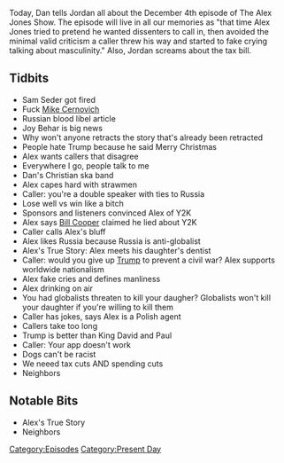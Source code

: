 {{DEFAULTSORT:
    #_EPISODE_0109:December 4, 2017
}}{{Episode
    | title           = December 4, 2017
    | caption         = Listen to this episode on [https://knowledgefight.libsyn.com/knowledge-fight-dec-4-2017 Libsyn] [https://open.spotify.com/episode/1BD2fjU2oMf42pIQ0OBLpV Spotify], Read the [[Transcript/109: December 4, 2017|Unofficial Transcript]]
    | episodeNumber   = 109
    | length          = 02:02:45
    | airDate         = December 5, 2017
    | coverageDate    = December 4, 2017
    | episodeType     = [[:Category:Present Day|Present Day]]
    | appearance      = [[Sam Seder]], [[Mike Cernovich]], [[Joy Behar]]
    | beverage        = Mountain Dew Kickstart Black Herry; Mountain Dew Kickstart Midnight Grape
    | oocDrop         = I know fake libertarians
    | previousEpisode = [[108: November 30, 2017]]
    | nextEpisode     = [[110: December 5, 2017]]
}}

{{Stub}}

Today, Dan tells Jordan all about the December 4th episode of The Alex Jones Show. The episode will live in all our memories as "that time Alex Jones tried to pretend he wanted dissenters to call in, then avoided the minimal valid criticism a caller threw his way and started to fake crying talking about masculinity." Also, Jordan screams about the tax bill.

==Tidbits==

*Sam Seder got fired
*Fuck [[Mike Cernovich]]
*Russian blood libel article
*Joy Behar is big news
*Why won't anyone retracts the story that's already been retracted
*People hate Trump because he said Merry Christmas
*Alex wants callers that disagree
*Everywhere I go, people talk to me
*Dan's Christian ska band
*Alex capes hard with strawmen
*Caller: you're a double speaker with ties to Russia
*Lose well vs win like a bitch
*Sponsors and listeners convinced Alex of Y2K
*Alex says [[Bill Cooper]] claimed he lied about Y2K
*Caller calls Alex's bluff
*Alex likes Russia because Russia is anti-globalist
*Alex's True Story: Alex meets his daughter's dentist
*Caller: would you give up [[Donald Trump|Trump]] to prevent a civil war? Alex supports worldwide nationalism
*Alex fake cries and defines manliness
*Alex drinking on air
*You had globalists threaten to kill your daugher? Globalists won't kill your daughter if you're willing to kill them
*Caller has jokes, says Alex is a Polish agent
*Callers take too long
*Trump is better than King David and Paul
*Caller: Your app doesn't work
*Dogs can't be racist
*We neeed tax cuts AND spending cuts
*Neighbors

==Notable Bits==

*Alex's True Story
*Neighbors

[[Category:Episodes]]
[[Category:Present Day]]
